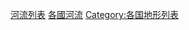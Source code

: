 {{Categories by country|nocat}}

[[Category:河流列表|]]
[[Category:各國河流|]]
[[Category:各国地形列表|Category:各国地形列表]]